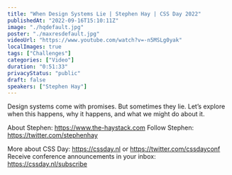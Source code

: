 ```yaml
---
title: "When Design Systems Lie | Stephen Hay | CSS Day 2022"
publishedAt: "2022-09-16T15:10:11Z"
image: "./hqdefault.jpg"
poster: "./maxresdefault.jpg"
videoUrl: "https://www.youtube.com/watch?v=-n5MSLg0yak"
localImages: true
tags: ["Challenges"]
categories: ["Video"]
duration: "0:51:33"
privacyStatus: "public"
draft: false
speakers: ["Stephen Hay"]
---
```


Design systems come with promises. But sometimes they lie. Let’s explore when this happens, why it happens, and what we might do about it.

About Stephen: https://www.the-haystack.com
Follow Stephen: https://twitter.com/stephenhay

More about CSS Day: https://cssday.nl or https://twitter.com/cssdayconf
Receive conference announcements in your inbox: https://cssday.nl/subscribe
